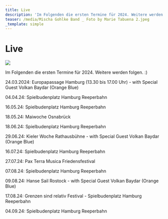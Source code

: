 ```yaml
---
title: Live
description: 'Im Folgenden die ersten Termine für 2024. Weitere werden folgen. :)'
teaser: /media/Mischa Gohlke Band _ Foto by Marie Tabuena 2.jpeg
_template: simple
---
```


# Live

![](</media/Mischa Gohlke Band _ Foto by Marie Tabuena 2.jpeg>)

Im Folgenden die ersten Termine für 2024. Weitere werden folgen. :)

24.03.2024: Europapassage Hamburg (13.30 bis 17.00 Uhr) - with Special Guest Volkan Baydar (Orange Blue) 

04.04.24: Spielbudenplatz Hamburg Reeperbahn

16.05.24: Spielbudenplatz Hamburg Reeperbahn

18.05.24: Maiwoche Osnabrück

18.06.24: Spielbudenplatz Hamburg Reeperbahn

29.06.24: Kieler Woche Rathausbühne - with Special Guest Volkan Baydar (Orange Blue)

16.07.24: Spielbudenplatz Hamburg Reeperbahn

27.07.24: Pax Terra Musica Friedensfestival

07.08.24: Spielbudenplatz Hamburg Reeperbahn

09.08.24: Hanse Sail Rostock - with Special Guest Volkan Baydar (Orange Blue)

17.08.24: Grenzen sind relativ Festival - Spielbudenplatz Hamburg Reeperbahn

04.09.24: Spielbudenplatz Hamburg Reeperbahn
